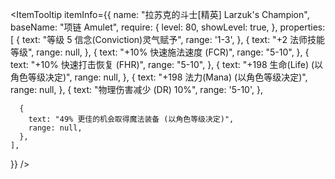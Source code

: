 
<ItemTooltip
  itemInfo={{
    name: "拉苏克的斗士[精英] Larzuk's Champion",
    baseName: "项链 Amulet",
    require: {
      level: 80,
      showLevel: true,
    },
    properties: [
      {
        text: "等级 5 信念(Conviction)灵气赋予",
        range: '1-3',
      },
      {
        text: "+2 法师技能等级",
        range: null,
      },
      {
        text: "+10% 快速施法速度 (FCR)",
        range: "5-10",
      },
      {
        text: "+10% 快速打击恢复 (FHR)",
        range: "5-10",
      },
      {
        text: "+198 生命(Life) (以角色等级决定)",
        range: null,
      },
      {
        text: "+198 法力(Mana) (以角色等级决定)",
        range: null,
      },
      {
        text: "物理伤害减少 (DR) 10%",
        range: '5-10',
      },

      {
        text: "49% 更佳的机会取得魔法装备 (以角色等级决定)",
        range: null,
      },
    ],

}}
/>
